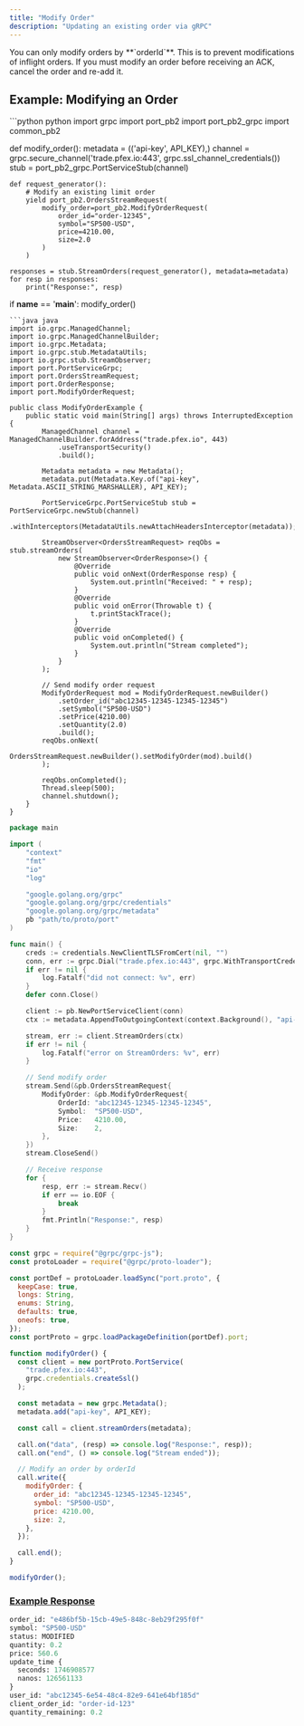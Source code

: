 ```yaml
---
title: "Modify Order"
description: "Updating an existing order via gRPC"
---
```


<Note>
  You can only modify orders by **`orderId`**. This is to prevent modifications
  of inflight orders. If you must modify an order before receiving an ACK,
  cancel the order and re-add it.
</Note>

## Example: Modifying an Order

<CodeGroup>
```python python
import grpc
import port_pb2
import port_pb2_grpc
import common_pb2

def modify_order():
    metadata = (('api-key', API_KEY),)
    channel = grpc.secure_channel('trade.pfex.io:443', grpc.ssl_channel_credentials())
    stub = port_pb2_grpc.PortServiceStub(channel)

    def request_generator():
        # Modify an existing limit order
        yield port_pb2.OrdersStreamRequest(
            modify_order=port_pb2.ModifyOrderRequest(
                order_id="order-12345",
                symbol="SP500-USD",
                price=4210.00,
                size=2.0
            )
        )

    responses = stub.StreamOrders(request_generator(), metadata=metadata)
    for resp in responses:
        print("Response:", resp)

if **name** == '**main**':
modify_order()

````
```java java
import io.grpc.ManagedChannel;
import io.grpc.ManagedChannelBuilder;
import io.grpc.Metadata;
import io.grpc.stub.MetadataUtils;
import io.grpc.stub.StreamObserver;
import port.PortServiceGrpc;
import port.OrdersStreamRequest;
import port.OrderResponse;
import port.ModifyOrderRequest;

public class ModifyOrderExample {
    public static void main(String[] args) throws InterruptedException {
        ManagedChannel channel = ManagedChannelBuilder.forAddress("trade.pfex.io", 443)
            .useTransportSecurity()
            .build();

        Metadata metadata = new Metadata();
        metadata.put(Metadata.Key.of("api-key", Metadata.ASCII_STRING_MARSHALLER), API_KEY);

        PortServiceGrpc.PortServiceStub stub = PortServiceGrpc.newStub(channel)
            .withInterceptors(MetadataUtils.newAttachHeadersInterceptor(metadata));

        StreamObserver<OrdersStreamRequest> reqObs = stub.streamOrders(
            new StreamObserver<OrderResponse>() {
                @Override
                public void onNext(OrderResponse resp) {
                    System.out.println("Received: " + resp);
                }
                @Override
                public void onError(Throwable t) {
                    t.printStackTrace();
                }
                @Override
                public void onCompleted() {
                    System.out.println("Stream completed");
                }
            }
        );

        // Send modify order request
        ModifyOrderRequest mod = ModifyOrderRequest.newBuilder()
            .setOrder_id("abc12345-12345-12345-12345")
            .setSymbol("SP500-USD")
            .setPrice(4210.00)
            .setQuantity(2.0)
            .build();
        reqObs.onNext(
            OrdersStreamRequest.newBuilder().setModifyOrder(mod).build()
        );

        reqObs.onCompleted();
        Thread.sleep(500);
        channel.shutdown();
    }
}
````

```go go
package main

import (
    "context"
    "fmt"
    "io"
    "log"

    "google.golang.org/grpc"
    "google.golang.org/grpc/credentials"
    "google.golang.org/grpc/metadata"
    pb "path/to/proto/port"
)

func main() {
    creds := credentials.NewClientTLSFromCert(nil, "")
    conn, err := grpc.Dial("trade.pfex.io:443", grpc.WithTransportCredentials(creds))
    if err != nil {
        log.Fatalf("did not connect: %v", err)
    }
    defer conn.Close()

    client := pb.NewPortServiceClient(conn)
    ctx := metadata.AppendToOutgoingContext(context.Background(), "api-key", API_KEY)

    stream, err := client.StreamOrders(ctx)
    if err != nil {
        log.Fatalf("error on StreamOrders: %v", err)
    }

    // Send modify order
    stream.Send(&pb.OrdersStreamRequest{
        ModifyOrder: &pb.ModifyOrderRequest{
            OrderId: "abc12345-12345-12345-12345",
            Symbol:  "SP500-USD",
            Price:   4210.00,
            Size:    2,
        },
    })
    stream.CloseSend()

    // Receive response
    for {
        resp, err := stream.Recv()
        if err == io.EOF {
            break
        }
        fmt.Println("Response:", resp)
    }
}
```

```javascript node
const grpc = require("@grpc/grpc-js");
const protoLoader = require("@grpc/proto-loader");

const portDef = protoLoader.loadSync("port.proto", {
  keepCase: true,
  longs: String,
  enums: String,
  defaults: true,
  oneofs: true,
});
const portProto = grpc.loadPackageDefinition(portDef).port;

function modifyOrder() {
  const client = new portProto.PortService(
    "trade.pfex.io:443",
    grpc.credentials.createSsl()
  );

  const metadata = new grpc.Metadata();
  metadata.add("api-key", API_KEY);

  const call = client.streamOrders(metadata);

  call.on("data", (resp) => console.log("Response:", resp));
  call.on("end", () => console.log("Stream ended"));

  // Modify an order by orderId
  call.write({
    modifyOrder: {
      order_id: "abc12345-12345-12345-12345",
      symbol: "SP500-USD",
      price: 4210.00,
      size: 2,
    },
  });

  call.end();
}

modifyOrder();
```

</CodeGroup>

### [Example Response](https://github.com/QFEX-org/proto/blob/main/port.proto#L47)

```proto
order_id: "e486bf5b-15cb-49e5-848c-8eb29f295f0f"
symbol: "SP500-USD"
status: MODIFIED
quantity: 0.2
price: 560.6
update_time {
  seconds: 1746908577
  nanos: 126561133
}
user_id: "abc12345-6e54-48c4-82e9-641e64bf185d"
client_order_id: "order-id-123"
quantity_remaining: 0.2
```
